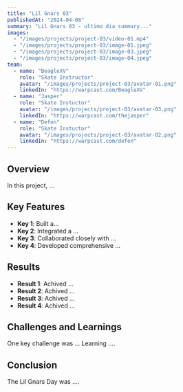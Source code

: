 ```yaml
---
title: "Lil Gnars 03"
publishedAt: "2024-04-08"
summary: "Lil Gnars 03 - ultimo dia summary..."
images:
  - "/images/projects/project-03/video-01.mp4"
  - "/images/projects/project-03/image-01.jpeg"
  - "/images/projects/project-03/image-03.jpeg"
  - "/images/projects/project-03/image-04.jpeg"
team:
  - name: "BeagleXV"
    role: "Skate Instructor"
    avatar: "/images/projects/project-03/avatar-01.png"
    linkedIn: "https://warpcast.com/BeagleXV"
  - name: "Jasper"
    role: "Skate Instuctor"
    avatar: "/images/projects/project-03/avatar-03.png"
    linkedIn: "https://warpcast.com/thejasper"
  - name: "Defon"
    role: "Skate Instuctor"
    avatar: "/images/projects/project-03/avatar-02.png"
    linkedIn: "https://warpcast.com/defon"
---
```


## Overview

In this project, ...

## Key Features

- **Key 1**: Built a...
- **Key 2**: Integrated a ...
- **Key 3**: Collaborated closely with ...
- **Key 4**: Developed comprehensive ...

## Results

- **Result 1**: Achived ...
- **Result 2**: Achived ...
- **Result 3**: Achived ...
- **Result 4**: Achived ...

## Challenges and Learnings

One key challenge was ... Learning ....

## Conclusion

The Lil Gnars Day was ....
